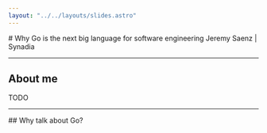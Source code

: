 ```yaml
---
layout: "../../layouts/slides.astro"
---
```



<div class="align-center">
# Why Go is the next big language for software engineering
Jeremy Saenz | Synadia
</div>

---

## About me
TODO

---

<div class="align-center border">
## Why talk about Go?
</div>

